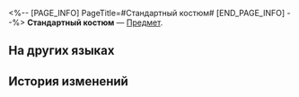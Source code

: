 <%-- [PAGE_INFO]
PageTitle=#Стандартный костюм#
[END_PAGE_INFO] --%>
{{Предмет Инфобокс
|id          = 262000
|Изображение = Предмет Стандартный костюм.png
|Тип         = 
|Инвентарь   = 
|Редкость    = 3
|Эффект      = 
|Описание    = Краска для вашего геозавра. Новый облик, новое настроение.
}}
{{Описание|Цвет спокойных вод океана! (Вьючный Зверь/Геозаврик/Геозаврище/Геозаврушка/Первопроходец Младший/Большая химера/Уранус/Геогео) говорит, что этот цвет популярен среди геозавров.}}
'''Стандартный костюм''' — [[Предмет]].

==На других языках==
{{На других языках
|en   = Default Outfit
|zhs  = 默认装扮
|zht  = 預設裝扮
|ja   = デフォルト衣装
|ko   = 기본 외형
|es   = Adorno predeterminado
|fr   = Tenue par défaut
|ru   = Стандартный костюм
|th   = ชุดเริ่มต้น
|vi   = Trang Trí Mặc Định
|de   = Standard-Outfit
|id   = Dekorasi Default
|pt   = Traje Padrão
}}

==История изменений==
{{История изменений|3.6}}